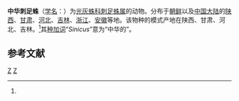 {{Speciesbox
| genus = Phrurolithus
| species = sinicus
| authority = (Zhu et Mei, 1982)<ref name='id14209'>{{cite web| url =http://www.bioinfo.cn/db05/BjdwSpecies.php?action=view&id=14209| title =中华刺足蛛| work =《中国动物物种编目数据库》| publisher =中国科学院微生物研究所| author =中国科学院动物研究所| accessdate =2009-04-28| deadurl =yes| archiveurl =https://web.archive.org/web/20160305025605/http://www.bioinfo.cn/db05/BjdwSpecies.php?action=view&id=14209| archivedate =2016-03-05}}</ref>
}}

'''中华刺足蛛'''（[[学名|学名]]：{{lang|la|''Phrurolithus sinicus''}}）为[[光灰蛛科|光灰蛛科]][[刺足蛛属|刺足蛛属]]的动物。分布于[[朝鲜|朝鲜]]以及[[中国大陆|中国大陆]]的[[陕西|陕西]]、[[甘肃|甘肃]]、[[河北|河北]]、[[吉林|吉林]]、[[浙江|浙江]]、[[安徽|安徽]]等地。该物种的模式产地在陕西、甘肃、河北、吉林。<ref name='id14209'/>其[[种加词|种加词]]“''Sinicus''”意为“中华的”。

== 参考文献 ==
{{reflist}}

{{Taxonbar|from=Q2499507}}

[[Category:刺足蛛属|Z]]
[[Category:1982年描述的动物|Z]]


{{蜘蛛小作品}}